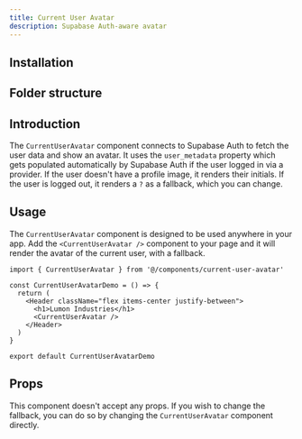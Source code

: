 ```yaml
---
title: Current User Avatar
description: Supabase Auth-aware avatar
---
```


<ComponentPreview name="current-user-avatar-demo" showCode={false} />

## Installation

<BlockItem
  name="current-user-avatar-react-router"
  description="Renders the avatar of the current user."
/>

## Folder structure

<RegistryBlock itemName="current-user-avatar-react-router" />

## Introduction

The `CurrentUserAvatar` component connects to Supabase Auth to fetch the user data and show an avatar. It uses the `user_metadata`
property which gets populated automatically by Supabase Auth if the user logged in via a provider. If the user doesn't have a profile image, it renders their initials. If the user is logged out, it renders a `?` as a fallback, which you can change.

## Usage

The `CurrentUserAvatar` component is designed to be used anywhere in your app. Add the `<CurrentUserAvatar />` component to your page and it will render the avatar of the current user, with a fallback.

```tsx
import { CurrentUserAvatar } from '@/components/current-user-avatar'

const CurrentUserAvatarDemo = () => {
  return (
    <Header className="flex items-center justify-between">
      <h1>Lumon Industries</h1>
      <CurrentUserAvatar />
    </Header>
  )
}

export default CurrentUserAvatarDemo
```

## Props

This component doesn't accept any props. If you wish to change the fallback, you can do so by changing the `CurrentUserAvatar` component directly.
